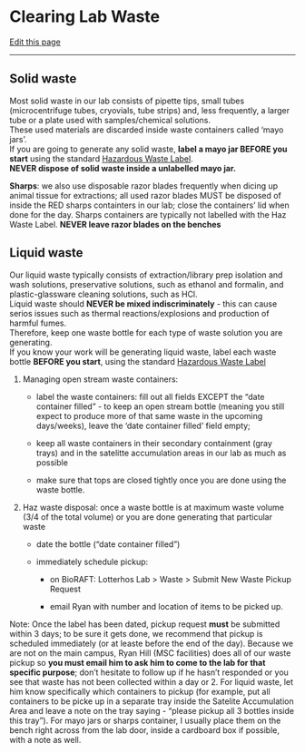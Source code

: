# Clearing Lab Waste

[Edit this page](https://github.com/DrK-Lo/lotterhoslabprotocols/edit/main/general_waste_clearing.qmd)

------------------------------------------------------------------------

## Solid waste {.unnumbered}

Most solid waste in our lab consists of pipette tips, small tubes (microcentrifuge tubes, cryovials, tube strips) and, less frequently, a larger tube or a plate used with samples/chemical solutions.\
These used materials are discarded inside waste containers called 'mayo jars'.\
If you are going to generate any solid waste, **label a mayo jar BEFORE you start** using the standard [Hazardous Waste Label](https://github.com/DrK-Lo/lotterhoslabprotocols/blob/15352ee6c5eb6cd71ce45bfaa12fa7bbf951b44f/notebook/Haz_Waste_labels.pdf).\
**NEVER dispose of solid waste inside a unlabelled mayo jar.**

**Sharps**: we also use disposable razor blades frequently when dicing up animal tissue for extractions; all used razor blades MUST be disposed of inside the RED sharps containters in our lab; close the containers' lid when done for the day. Sharps containers are typically not labelled with the Haz Waste Label. **NEVER leave razor blades on the benches**

## Liquid waste {.unnumbered}

Our liquid waste typically consists of extraction/library prep isolation and wash solutions, preservative solutions, such as ethanol and formalin, and plastic-glassware cleaning solutions, such as HCl.\
Liquid waste should **NEVER be mixed indiscriminately** - this can cause serios issues such as thermal reactions/explosions and production of harmful fumes.\
Therefore, keep one waste bottle for each type of waste solution you are generating.\
If you know your work will be generating liquid waste, label each waste bottle **BEFORE you start**, using the standard [Hazardous Waste Label](https://github.com/DrK-Lo/lotterhoslabprotocols/blob/15352ee6c5eb6cd71ce45bfaa12fa7bbf951b44f/notebook/Haz_Waste_labels.pdf)

1.  Managing open stream waste containers:

    -   label the waste containers: fill out all fields EXCEPT the "date container filled" - to keep an open stream bottle (meaning you still expect to produce more of that same waste in the upcoming days/weeks), leave the 'date container filled' field empty;

    -   keep all waste containers in their secondary containment (gray trays) and in the satelitte accumulation areas in our lab as much as possible

    -   make sure that tops are closed tightly once you are done using the waste bottle.

2.  Haz waste disposal: once a waste bottle is at maximum waste volume (3/4 of the total volume) or you are done generating that particular waste

    -   date the bottle ("date container filled")

    -   immediately schedule pickup:

        -   on BioRAFT: Lotterhos Lab \> Waste \> Submit New Waste Pickup Request

        -   email Ryan with number and location of items to be picked up.

Note: Once the label has been dated, pickup request **must** be submitted within 3 days; to be sure it gets done, we recommend that pickup is scheduled immediately (or at leaste before the end of the day). Because we are not on the main campus, Ryan Hill (MSC facilities) does all of our waste pickup so **you must email him to ask him to come to the lab for that specific purpose**; don't hesitate to follow up if he hasn't responded or you see that waste has not been collected within a day or 2. For liquid waste, let him know specifically which containers to pickup (for example, put all containers to be picke up in a separate tray inside the Satelite Accumulation Area and leave a note on the tray saying - "please pickup all 3 bottles inside this tray"). For mayo jars or sharps container, I usually place them on the bench right across from the lab door, inside a cardboard box if possible, with a note as well.
